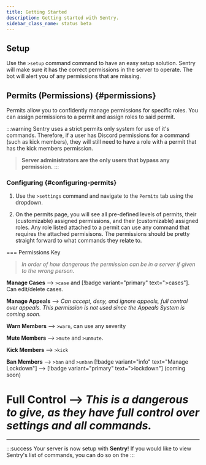 ```yaml
---
title: Getting Started
description: Getting started with Sentry.
sidebar_class_name: status beta
---
```


## Setup
Use the `>setup` command command to have an easy setup solution. Sentry will make sure it has the correct permissions in the server to operate. The bot will alert you of any permissions that are missing.



## Permits (Permissions) {#permissions}
Permits allow you to confidently manage permissions for specific roles. You can assign permissions to a permit and assign roles to said permit. 

:::warning
Sentry uses a strict permits only system for use of it's commands. Therefore, if a user has Discord permissions for a command (such as kick members), they will still need to have a role with a permit that has the kick members permission.

> **Server administrators are the only users that bypass any permission.**
:::


### Configuring {#configuring-permits}
1. Use the `>settings` command and navigate to the `Permits` tab using the dropdown. 

2. On the permits page, you will see all pre-defined levels of permits, their (customizable) assigned permissions, and their (customizable) assigned roles. Any role listed attached to a permit can use any command that requires the attached permisisons. The permissions should be pretty straight forward to what commands they relate to. 

=== Permissions Key
> *In order of how dangerous the permission can be in a server if given to the wrong person.*

**Manage Cases** --> `>case` and [!badge variant="primary" text="&gt;cases"]. Can edit/delete cases.

**Manage Appeals** --> *Can accept, deny, and ignore appeals, full control over appeals. This permission is not used since the Appeals System is coming soon.*

**Warn Members** --> `>warn`, can use any severity

**Mute Members** --> `>mute` and `>unmute`.

**Kick Members** --> `>kick`

**Ban Members** --> `>ban` and `>unban`
[!badge variant="info" text="Manage Lockdown"] --> [!badge variant="primary" text="&gt;lockdown"] (coming soon)

**Full Control** --> *This is a dangerous to give, as they have full control over settings and all commands.*
===

---

:::success 
Your server is now setup with **Sentry**! If you would like to view Sentry's list of commands, you can do so on the 
:::
